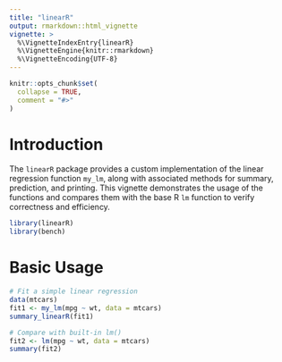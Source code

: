 ```yaml
---
title: "linearR"
output: rmarkdown::html_vignette
vignette: >
  %\VignetteIndexEntry{linearR}
  %\VignetteEngine{knitr::rmarkdown}
  %\VignetteEncoding{UTF-8}
---
```


```r
knitr::opts_chunk$set(
  collapse = TRUE,
  comment = "#>"
)
```
# Introduction

The `linearR` package provides a custom implementation of the linear regression function `my_lm`, along with associated methods for summary, prediction, and printing. This vignette demonstrates the usage of the functions and compares them with the base R `lm` function to verify correctness and efficiency.

```r
library(linearR)
library(bench)
```

# Basic Usage
```r
# Fit a simple linear regression
data(mtcars)
fit1 <- my_lm(mpg ~ wt, data = mtcars)
summary_linearR(fit1)

# Compare with built-in lm()
fit2 <- lm(mpg ~ wt, data = mtcars)
summary(fit2)
```


